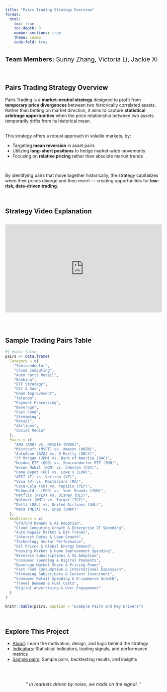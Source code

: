 ```yaml
---
title: "Pairs Trading Strategy Overview"
format:
  html:
    toc: true
    toc-depth: 3
    number-sections: true
    theme: cosmo
    code-fold: true
---
```


<p style="font-size: 20px;"><strong>Team Members:</strong> Sunny Zhang, Victoria Li, Jackie Xi</p>

<br>

## Pairs Trading Strategy Overview
Pairs Trading is a **market-neutral strategy** designed to profit from **temporary price divergences** between two historically correlated assets. Rather than betting on market direction, it aims to capture **statistical arbitrage opportunities** when the price relationship between two assets temporarily drifts from its historical mean.

<br>
This strategy offers a robust approach in volatile markets, by:

- Targeting **mean reversion** in asset pairs
- Utilizing **long-short positions** to hedge market-wide movements
- Focusing on **relative pricing** rather than absolute market trends

<br>

By identifying pairs that move together historically, the strategy capitalizes when their prices diverge and then revert — creating opportunities for **low-risk, data-driven trading**.

<br>

## Strategy Video Explanation

<div style="position: relative; padding-bottom: 56.25%; height: 0; overflow: hidden; max-width: 100%; margin: 30px 0;">
  <iframe style="position: absolute; top: 0; left: 0; width: 100%; height: 100%;" 
          src="https://www.youtube.com/embed/Tj0s2YZoPTU" 
          title="Pairs Trading Strategy Video" 
          frameborder="0" 
          allow="accelerometer; autoplay; clipboard-write; encrypted-media; gyroscope; picture-in-picture" 
          allowfullscreen>
  </iframe>
</div>

<br>

## Sample Trading Pairs Table

```r
#| echo: false
pairs <- data.frame(
  Category = c(
    "Semiconductor",
    "Cloud Computing",
    "Auto Parts Retail",
    "Banking",
    "ETF Strategy",
    "Oil & Gas",
    "Home Improvement",
    "Telecom",
    "Payment Processing",
    "Beverage",
    "Fast Food",
    "Streaming",
    "Retail",
    "Airlines",
    "Social Media"
  ),
  Pairs = c(
    "AMD (AMD) vs. NVIDIA (NVDA)",
    "Microsoft (MSFT) vs. Amazon (AMZN)",
    "AutoZone (AZO) vs. O'Reilly (ORLY)",
    "JP Morgan (JPM) vs. Bank of America (BAC)",
    "Nasdaq ETF (QQQ) vs. Semiconductor ETF (SMH)",
    "Exxon Mobil (XOM) vs. Chevron (CVX)",
    "Home Depot (HD) vs. Lowe's (LOW)",
    "AT&T (T) vs. Verizon (VZ)",
    "Visa (V) vs. Mastercard (MA)",
    "Coca-Cola (KO) vs. PepsiCo (PEP)",
    "McDonald's (MCD) vs. Yum! Brands (YUM)",
    "Netflix (NFLX) vs. Disney (DIS)",
    "Walmart (WMT) vs. Target (TGT)",
    "Delta (DAL) vs. United Airlines (UAL)",
    "Meta (META) vs. Snap (SNAP)"
  ),
  KeyDrivers = c(
    "GPU/CPU Demand & AI Adoption",
    "Cloud Computing Growth & Enterprise IT Spending",
    "Auto Repair Market & DIY Trends",
    "Interest Rates & Loan Growth",
    "Technology Sector Performance",
    "Oil Prices & Global Energy Demand",
    "Housing Market & Home Improvement Spending",
    "Wireless Subscriptions & 5G Adoption",
    "Consumer Spending & Digital Payments",
    "Beverage Market Share & Pricing Power",
    "Fast Food Consumption & International Expansion",
    "Streaming Subscribers & Content Investment",
    "Consumer Retail Spending & E-commerce Growth",
    "Travel Demand & Fuel Costs",
    "Digital Advertising & User Engagement"
  )
)

knitr::kable(pairs, caption = "Example Pairs and Key Drivers")
```

<br>

## Explore This Project

- [About](about.qmd): Learn the motivation, design, and logic behind the strategy
- [Indicators](indicators.qmd): Statistical indicators, trading signals, and performance metrics
- [Sample pairs](sample_pairs.qmd): Sample pairs, backtesting results, and insights

<br><br>
<p style="text-align: center; font-style: italic; font-size: 1.05em;"> " In markets driven by noise, we trade on the signal. " </p>

<br><br>

```{=html}
<style>
/*-- scss:defaults --*/
/* This is required by Quarto */

/*-- scss:rules --*/
/* Additional custom styling can go here */
</style>
```